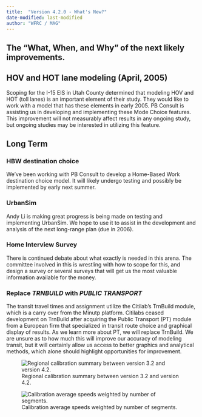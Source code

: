 ```yaml
---
title:  "Version 4.2.0 - What's New?"
date-modified: last-modified
author: "WFRC / MAG"
---
```


## The “What, When, and Why” of the next likely improvements.
## HOV and HOT lane modeling (April, 2005)
Scoping for the I-15 EIS in Utah County determined that modeling HOV and HOT (toll lanes) is an important element of their study.  They would like to work with a model that has these elements in early 2005.  PB Consult is assisting us in developing and implementing these Mode Choice features.  This improvement will not measurably affect results in any ongoing study, but ongoing studies may be interested in utilizing this feature.

## Long Term
### HBW destination choice
We’ve been working with PB Consult to develop a Home-Based Work destination choice model.  It will likely undergo testing and possibly be implemented by early next summer.  

### UrbanSim
Andy Li is making great progress is being made on testing and implementing UrbanSim.  We hope to use it to assist in the development and analysis of the next long-range plan (due in 2006).  

### Home Interview Survey
There is continued debate about what exactly is needed in this arena.  The committee involved in this is wrestling with how to scope for this, and design a survey or several surveys that will get us the most valuable information available for the money.

### Replace *TRNBUILD* with *PUBLIC TRANSPORT*
The transit travel times and assignment utilize the Citilab’s TrnBuild module, which is a carry over from the Minutp platform.  Citilabs ceased development on TrnBuild after acquiring the Public Transport (PT) module from a European firm that specialized in transit route choice and graphical display of results.  As we learn more about PT, we will replace TrnBuild.  We are unsure as to how much this will improve our accuracy of modeling transit, but it will certainly allow us access to better graphics and analytical methods, which alone should highlight opportunities for improvement. 

![Regional calibration summary between version 3.2 and version 4.2.](_pictures/calib-summary.png){#fig-calib-sum}

![Calibration average speeds weighted by number of segments.](_pictures/calib.png){#fig-calib}

